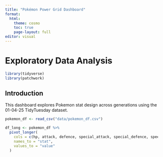 ```yaml
---
title: "Pokémon Power Grid Dashboard"
format:
  html:
    theme: cosmo
    toc: true
    page-layout: full
editor: visual
---
```


# Exploratory Data Analysis

```r
library(tidyverse)
library(patchwork)
```

## Introduction

This dashboard explores Pokemon stat design across generations using the 01-04-25 TidyTuesday dataset.

```r
pokemon_df <- read_csv("data/pokemon_df.csv")
```

```r
df_long <- pokemon_df %>%
  pivot_longer(
    cols = c(hp, attack, defence, special_attack, special_defence, speed),
    names_to = "stat",
    values_to = "value"
  )
```

